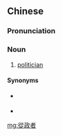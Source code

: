{{also|从政者}}
==Chinese==
{{zh-forms|s=从政者|type=21}}

===Pronunciation===
{{zh-pron
|m=cóngzhèngzhě
|cat=n
}}

===Noun===
{{zh-noun}}

# [[politician]]

====Synonyms====
* {{zh-l|政客}} {{qualifier|derogatory}}
* {{zh-l|政治家}}

[[mg:從政者]]
